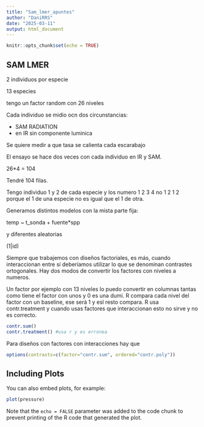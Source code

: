 ```yaml
---
title: "Sam_lmer_apuntes"
author: "DaniRRS"
date: "2025-03-11"
output: html_document
---
```


```r
knitr::opts_chunk$set(echo = TRUE)
```

## SAM LMER

2 individuos por especie

13 especies

tengo un factor random con 26 niveles

Cada individuo se midio ocn dos circunstancias:

- SAM RADIATION
- en IR sin componente luminica

Se quiere medir a que tasa se calienta cada escarabajo

El ensayo se hace dos veces con cada individuo en IR y SAM.

26*4 = 104

Tendré 104 filas. 

Tengo individuo 1 y 2 de cada especie y los numero 1 2 3 4 no 1 2 1 2 porque el 1 de una especie no es igual que el 1 de otra. 

Generamos distintos modelos con la mista parte fija:

temp ~ t_sonda + fuente*spp 

y diferentes aleatorias

(1|id)


Siempre que trabajemos con diseños factoriales, es más, cuando interaccionan entre sí deberíamos utilizar lo que se denominan contrastes ortogonales. Hay dos modos de convertir los factores con niveles a numeros.

Un factor por ejemplo con 13 niveles lo puedo convertir en columnas tantas como tiene el factor con unos y 0 es una dumi. R compara cada nivel del factor con un baseline, ese será 1 y esl resto compara. R usa contr.treatment y cuando usas factores que interaccionan esto no sirve y no es correcto. 


```r
contr.sum()
contr.treatment() #usa r y es erronea
```


Para diseños con factores con interacciones hay que 

```r
options(contrasts=c(factor="contr.sum", ordered="contr.poly"))

```



## Including Plots

You can also embed plots, for example:

```r
plot(pressure)
```

Note that the `echo = FALSE` parameter was added to the code chunk to prevent printing of the R code that generated the plot.
